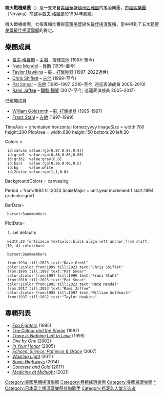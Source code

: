 {{otheruses|other=本樂團命名來源|火焰戰鬥機}}
{{noteTA
|T=zh-hans:喷火战机乐队; zh-hant:噴火戰機樂團;zh-tw:幽浮一族樂團;
|1=zh-hans:喷火战机乐队; zh-hant:噴火戰機樂團;zh-tw:幽浮一族樂團;
|2=zh-hans:喷火战斗机乐队; zh-hant:噴火戰鬥機樂團;zh-tw:幽浮一族樂團;
|3=zh-hans:乐队; zh-hant:樂團; 
}}

{{Expand English|date=2018年9月}}
{{Unreferenced|time=2018-09-17T08:58:53+00:00}}

{{Infobox_Band
| image             = Foo_Fighters_2007.jpg
| caption           = 噴火戰機樂團在2007年11月的表演
| years_active      = 1994年至今
| Label             = [[RCA|RCA]],[[Capitol唱片|Capitol唱片]]
|出道地点 =  [[西雅圖|西雅圖]], [[華盛頓州|華盛頓州]], [[美國|美國]]
|出道日期 =      1994年
|国籍  = {{USA}}
| Associated_acts   = [[超脫樂團|超脫樂團]],[[Germs|Germs]],[[Sunny_Day_Real_Estate|Sunny Day Real Estate]],[[The_Fire_Theft|The Fire Theft]],[[Them_Crooked_Vultures|Them Crooked Vultures]],[[Taylor_Hawkins_and_the_Coattail_Riders|Taylor Hawkins and the Coattail Riders]],[[The_Jealous_Sound|The Jealous Sound]]
| music_genre       = [[另類搖滾|另類搖滾]], [[垃圾摇滚|垃圾摇滚]](早期), [[後垃圾搖滾|後垃圾搖滾]],[[硬式搖滾|硬式搖滾]]
| current_members = [[戴夫·格羅爾|戴夫·格羅爾]]（團長，[[主唱|主唱]]，[[吉他|吉他]]手）<br />[[Nate_Mendel|Nate Mendel]]（[[电贝司|貝斯]]手）<br />[[Taylor_Hawkins|Taylor Hawkins]] ([[鼓手|鼓手]]，從1997年起)<br />[[Chris_Shiflett|Chris Shiflett]](吉他手，[[歌手|歌手]]，從1999年起)[[Pat_Smear|Pat Smear]]([[吉他|吉他]]手，2010年起)
| Past_members      = [[William_Goldsmith|William Goldsmith]]<br />[[Franz_Stahl|Franz Stahl]]
| website           = [http://www.foofighters.com/ 噴火戰機樂團官方網站]
|background = group_or_band}}

'''噴火戰機樂團'''（{{lang-en|'''''Foo Fighters'''''}}）是一支來自[[美國|美國]][[華盛頓州|華盛頓州]][[西雅圖|西雅圖]]的搖滾樂團，由[[超脫樂團|超脫樂團]]（Nirvana）前鼓手[[戴夫·格羅爾|戴夫·格羅爾]]於1994年創建。

噴火戰機樂團，七張專輯均獲得[[葛萊美獎|葛萊美獎]]提名[[最佳搖滾專輯|最佳搖滾專輯]]，當中得到了五次[[葛萊美獎|葛萊美獎]][[最佳搖滾專輯|最佳搖滾專輯]]的肯定。

== 樂團成員 ==

*[[戴夫·格羅爾|戴夫·格羅爾]] – [[主唱|主唱]]，旋律[[吉他|吉他]] (1994–至今)
*[[Nate_Mendel|Nate Mendel]] – [[电贝司|貝斯]] (1995–至今)
*[[Taylor_Hawkins|Taylor Hawkins]] – [[鼓|鼓]]，[[打擊樂器|打擊樂器]]  (1997–2022過世)
*[[Chris_Shiflett|Chris Shiflett]] – [[吉他|吉他]]  (1999–至今)
*[[Pat_Smear|Pat Smear]] – [[吉他|吉他]] (1995–1997, 2010–至今; 巡迴表演成員 2005–2010)
*[[Rami_Jaffee|Rami Jaffee]] – [[鍵盤,鋼琴|鍵盤,鋼琴]] (2017–至今; 巡迴表演成員 2005–2017)
;已離開成員
*[[William_Goldsmith|William Goldsmith]] – [[鼓|鼓]], [[打擊樂器|打擊樂器]] (1995–1997)
*[[Franz_Stahl|Franz Stahl]] – [[吉他|吉他]] (1997–1999)


<timeline>
TimeAxis = orientation:horizontal format:yyyy
ImageSize = width:700 height:200
PlotArea = width:680 height:150 bottom:20 left:20

Colors =
  id:canvas value:rgb(0.97,0.97,0.97)
  id:grid1  value:rgb(0.86,0.86,0.86)
  id:grid2  value:gray(0.8)
  id:bars   value:rgb(0.96,0.96,0.6)
  id:bg     value:white
  id:2color value:rgb(1,1,0.6)

BackgroundColors = canvas:bg

Period     = from:1994 till:2023
ScaleMajor = unit:year increment:1 start:1994 gridcolor:grid1

BarData=
  barset:Bandmembers

PlotData=

# set defaults
  width:20 fontsize:m textcolor:black align:left anchor:from shift:(10,-4) color:bars

  barset:Bandmembers

  from:1994 till:2023 text:"Dave Grohl" 
  color:2color from:1999 till:2023 text:"Chris Shiflet"
  from:1995 till:1997 text:"Pat Smear" 
  color:2color from:1997 till:1999 text:"Franz Stahl" 
  from:2010 till:2023 text:"Pat Smear" 
  color:2color from:1995 till:2023 text:"Nate Mendel"
  from:2017 till:2023 text:"Rami Jaffee"
  color:2color from:1995 till:1997 text:"William Goldsmith"
  from:1997 till:2022 text:"Taylor Hawkins"
</timeline>

== 專輯列表 ==

* ''[[Foo_Fighters_(album)|Foo Fighters]]'' (1995)
* ''[[The_Colour_and_the_Shape|The Colour and the Shape]]'' (1997)
* ''[[There_Is_Nothing_Left_to_Lose|There Is Nothing Left to Lose]]'' (1999)
* ''[[One_by_One|One by One]]'' (2002)
* ''[[In_Your_Honor|In Your Honor]]'' (2005)
* ''[[Echoes,_Silence,_Patience_&_Grace|Echoes, Silence, Patience & Grace]]'' (2007)
* ''[[Wasting_Light|Wasting Light]]'' (2011)
* ''[[Sonic_Highways|Sonic Highways]]'' (2014)
* ''[[Concrete_and_Gold|Concrete and Gold]]'' (2017)
* ''[[Medicine_at_Midnight|Medicine at Midnight]]'' (2021)
{{摇滚名人堂2021届入选者}}
{{Authority control}}
{{DEFAULTSORT:Foo Fighters}}
[[Category:美國另類搖滾樂團|Category:美國另類搖滾樂團]]
[[Category:另類搖滾樂團|Category:另類搖滾樂團]]
[[Category:美國搖滾樂團|Category:美國搖滾樂團]]
[[Category:幽浮一族樂團|*]]
[[Category:日本富士搖滾音樂祭參加歌手|Category:日本富士搖滾音樂祭參加歌手]]
[[Category:摇滚名人堂入选者|Category:摇滚名人堂入选者]]